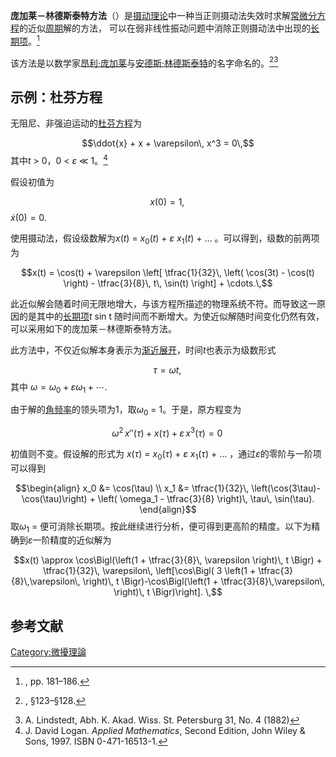 '''庞加莱－林德斯泰特方法'''（{{lang-en|Poincaré–Lindstedt method}}）是[[摄动理论|摄动理论]]中一种当正则摄动法失效时求解[[常微分方程|常微分方程]]的近似[[周期|周期]]解的方法， 可以在弱非线性振动问题中消除正则摄动法中出现的[[长期变化|长期项]]。<ref>{{citation | first=P.G. | last=Drazin | title=Nonlinear systems | publisher=Cambridge University Press | year=1992 | isbn=0-521-40668-4 }}, pp. 181–186.</ref>

该方法是以数学家[[昂利·庞加莱|昂利·庞加莱]]与[[安德斯·林德斯泰特|安德斯·林德斯泰特]]的名字命名的。<ref>{{citation | first=H. | last=Poincaré | authorlink=Henri Poincaré | title=Les Méthodes Nouvelles de la Mécanique Célèste | volume=II | publisher=Dover Publ. | location=New York | year=1957 | origyear=1893 }}, §123–§128.</ref><ref>A. Lindstedt, Abh. K. Akad. Wiss. St. Petersburg 31, No. 4 (1882)</ref>

== 示例：杜芬方程 ==
无阻尼、非强迫运动的[[杜芬方程|杜芬方程]]为
:<math>\ddot{x} + x + \varepsilon\, x^3 = 0\,</math>
其中''t'' > 0，0 < ''ε'' ≪ 1。<ref name=logan>J. David Logan. ''Applied Mathematics'', Second Edition, John Wiley & Sons, 1997. ISBN 0-471-16513-1.</ref>

假设初值为
:<math>x(0) = 1,\,</math> {{pad|5em}} <math> \dot x(0) = 0.\,</math>

使用摄动法，假设级数解为''x''(''t'') = ''x''<sub>0</sub>(''t'') + ''ε'' ''x''<sub>1</sub>(''t'') + … 。可以得到，级数的前两项为
:<math>x(t) = \cos(t) + \varepsilon \left[ \tfrac{1}{32}\, \left( \cos(3t) - \cos(t) \right) - \tfrac{3}{8}\, t\, \sin(t) \right] + \cdots.\,</math>

此近似解会随着时间无限地增大，与该方程所描述的物理系统不符。而导致这一原因的是其中的[[长期变化|长期项]]''t'' sin t 随时间而不断增大。为使近似解随时间变化仍然有效，可以采用如下的庞加莱－林德斯泰特方法。

此方法中，不仅近似解本身表示为[[渐近展开|渐近展开]]，时间''t''也表示为级数形式
:<math>\tau = \omega t,\,</math> {{pad|4em}} 其中 {{pad|4em}} <math>\omega = \omega_0 + \varepsilon \omega_1 + \cdots.\,</math>

由于解的[[角频率|角频率]]的领头项为1，取''ω''<sub>0</sub> = 1。于是，原方程变为
:<math>\omega^2\, x''(\tau) + x(\tau) + \varepsilon\, x^3(\tau) = 0\,</math>

初值则不变。假设解的形式为 ''x''(''τ'') = ''x''<sub>0</sub>(''τ'') + ''ε'' ''x''<sub>1</sub>(''τ'') + … ，通过''ε''的零阶与一阶项可以得到
:<math>
  \begin{align}
    x_0 &= \cos(\tau) \\
    x_1 &= \tfrac{1}{32}\, \left(\cos(3\tau)-\cos(\tau)\right) + \left( \omega_1 - \tfrac{3}{8}  \right)\, \tau\, \sin(\tau).
  \end{align}
</math>
取''ω''<sub>1</sub> = <small>{{frac|3|8}}</small>便可消除长期项。按此继续进行分析，便可得到更高阶的精度。以下为精确到''ε''一阶精度的近似解为
:<math>
  x(t) \approx \cos\Bigl(\left(1 + \tfrac{3}{8}\, \varepsilon \right)\, t \Bigr) 
             + \tfrac{1}{32}\, \varepsilon\, \left[\cos\Bigl( 3 \left(1 + \tfrac{3}{8}\,\varepsilon\, \right)\, t \Bigr)-\cos\Bigl(\left(1 + \tfrac{3}{8}\,\varepsilon\, \right)\, t \Bigr)\right]. \,
</math>

== 参考文献 ==
{{reflist}}

[[Category:微擾理論|Category:微擾理論]]